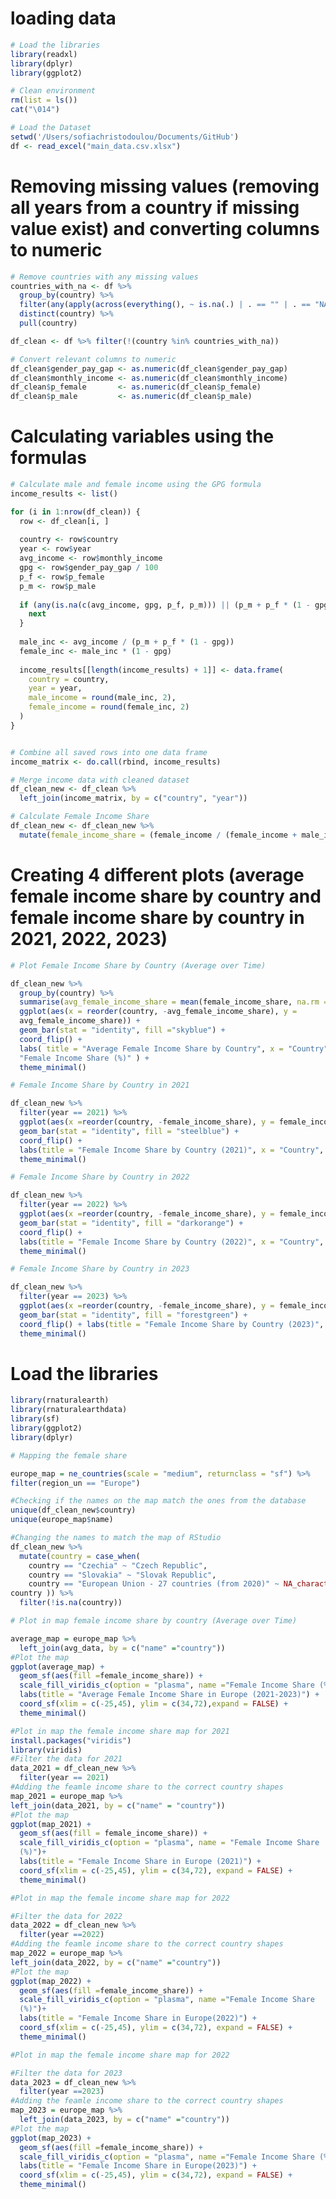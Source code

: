 

# loading data

```r
# Load the libraries
library(readxl)
library(dplyr)
library(ggplot2)

# Clean environment
rm(list = ls())
cat("\014") 

# Load the Dataset
setwd('/Users/sofiachristodoulou/Documents/GitHub')
df <- read_excel("main_data.csv.xlsx")
```

# Removing missing values (removing all years from a country if missing value exist) and converting columns to numeric

```r
# Remove countries with any missing values
countries_with_na <- df %>%
  group_by(country) %>%
  filter(any(apply(across(everything(), ~ is.na(.) | . == "" | . == "NA"), 1, any))) %>%
  distinct(country) %>%
  pull(country)

df_clean <- df %>% filter(!(country %in% countries_with_na))

# Convert relevant columns to numeric
df_clean$gender_pay_gap <- as.numeric(df_clean$gender_pay_gap)
df_clean$monthly_income <- as.numeric(df_clean$monthly_income)
df_clean$p_female       <- as.numeric(df_clean$p_female)
df_clean$p_male         <- as.numeric(df_clean$p_male)
```


# Calculating variables using the formulas
```r
# Calculate male and female income using the GPG formula
income_results <- list()

for (i in 1:nrow(df_clean)) {
  row <- df_clean[i, ]
  
  country <- row$country
  year <- row$year
  avg_income <- row$monthly_income
  gpg <- row$gender_pay_gap / 100
  p_f <- row$p_female
  p_m <- row$p_male
  
  if (any(is.na(c(avg_income, gpg, p_f, p_m))) || (p_m + p_f * (1 - gpg) == 0)) {
    next
  }
  
  male_inc <- avg_income / (p_m + p_f * (1 - gpg))
  female_inc <- male_inc * (1 - gpg)
  
  income_results[[length(income_results) + 1]] <- data.frame(
    country = country,
    year = year,
    male_income = round(male_inc, 2),
    female_income = round(female_inc, 2)
  )
}


# Combine all saved rows into one data frame
income_matrix <- do.call(rbind, income_results)

# Merge income data with cleaned dataset
df_clean_new <- df_clean %>%
  left_join(income_matrix, by = c("country", "year"))

# Calculate Female Income Share
df_clean_new <- df_clean_new %>%
  mutate(female_income_share = (female_income / (female_income + male_income)) * 100)

```

# Creating 4 different plots (average female income share by country and female income share by country in 2021, 2022, 2023)
```r
# Plot Female Income Share by Country (Average over Time)

df_clean_new %>% 
  group_by(country) %>%
  summarise(avg_female_income_share = mean(female_income_share, na.rm = TRUE))%>% 
  ggplot(aes(x = reorder(country, -avg_female_income_share), y =
  avg_female_income_share)) + 
  geom_bar(stat = "identity", fill ="skyblue") +
  coord_flip() + 
  labs( title = "Average Female Income Share by Country", x = "Country", y =
  "Female Income Share (%)" ) +
  theme_minimal()

# Female Income Share by Country in 2021

df_clean_new %>% 
  filter(year == 2021) %>% 
  ggplot(aes(x =reorder(country, -female_income_share), y = female_income_share)) +
  geom_bar(stat = "identity", fill = "steelblue") + 
  coord_flip() + 
  labs(title = "Female Income Share by Country (2021)", x = "Country", y = "Female Income Share (%)" ) + 
  theme_minimal()

# Female Income Share by Country in 2022

df_clean_new %>% 
  filter(year == 2022) %>% 
  ggplot(aes(x =reorder(country, -female_income_share), y = female_income_share)) +
  geom_bar(stat = "identity", fill = "darkorange") + 
  coord_flip() + 
  labs(title = "Female Income Share by Country (2022)", x = "Country", y ="Female Income Share (%)" ) + 
  theme_minimal()

# Female Income Share by Country in 2023

df_clean_new %>% 
  filter(year == 2023) %>% 
  ggplot(aes(x =reorder(country, -female_income_share), y = female_income_share)) +
  geom_bar(stat = "identity", fill = "forestgreen") + 
  coord_flip() + labs(title = "Female Income Share by Country (2023)", x = "Country", y = "Female Income Share (%)" ) + 
  theme_minimal()
```

# Load the libraries
```r
library(rnaturalearth) 
library(rnaturalearthdata) 
library(sf)
library(ggplot2) 
library(dplyr)

# Mapping the female share

europe_map = ne_countries(scale = "medium", returnclass = "sf") %>%
filter(region_un == "Europe")

#Checking if the names on the map match the ones from the database
unique(df_clean_new$country)
unique(europe_map$name)

#Changing the names to match the map of RStudio 
df_clean_new %>% 
  mutate(country = case_when( 
    country == "Czechia" ~ "Czech Republic", 
    country == "Slovakia" ~ "Slovak Republic", 
    country == "European Union - 27 countries (from 2020)" ~ NA_character_, TRUE ~
country )) %>%
  filter(!is.na(country))

# Plot in map female income share by country (Average over Time)

average_map = europe_map %>% 
  left_join(avg_data, by = c("name" ="country")) 
#Plot the map 
ggplot(average_map) + 
  geom_sf(aes(fill =female_income_share)) + 
  scale_fill_viridis_c(option = "plasma", name ="Female Income Share (%)")+ 
  labs(title = "Average Female Income Share in Europe (2021-2023)") + 
  coord_sf(xlim = c(-25,45), ylim = c(34,72),expand = FALSE) + 
  theme_minimal()

#Plot in map the female income share map for 2021
install.packages("viridis") 
library(viridis) 
#Filter the data for 2021
data_2021 = df_clean_new %>% 
  filter(year == 2021) 
#Adding the feamle income share to the correct country shapes 
map_2021 = europe_map %>%
left_join(data_2021, by = c("name" = "country")) 
#Plot the map
ggplot(map_2021) + 
  geom_sf(aes(fill = female_income_share)) +
  scale_fill_viridis_c(option = "plasma", name = "Female Income Share
  (%)")+ 
  labs(title = "Female Income Share in Europe (2021)") +
  coord_sf(xlim = c(-25,45), ylim = c(34,72), expand = FALSE) +
  theme_minimal()

#Plot in map the female income share map for 2022

#Filter the data for 2022 
data_2022 = df_clean_new %>% 
  filter(year ==2022) 
#Adding the feamle income share to the correct country shapes
map_2022 = europe_map %>% 
left_join(data_2022, by = c("name" ="country")) 
#Plot the map 
ggplot(map_2022) + 
  geom_sf(aes(fill =female_income_share)) +
  scale_fill_viridis_c(option = "plasma", name ="Female Income Share
  (%)")+ 
  labs(title = "Female Income Share in Europe(2022)") + 
  coord_sf(xlim = c(-25,45), ylim = c(34,72), expand = FALSE) +
  theme_minimal()

#Plot in map the female income share map for 2022

#Filter the data for 2023
data_2023 = df_clean_new %>% 
  filter(year ==2023) 
#Adding the feamle income share to the correct country shapes
map_2023 = europe_map %>% 
  left_join(data_2023, by = c("name" ="country")) 
#Plot the map 
ggplot(map_2023) + 
  geom_sf(aes(fill =female_income_share)) +
  scale_fill_viridis_c(option = "plasma", name ="Female Income Share (%)")+
  labs(title = "Female Income Share in Europe(2023)") +
  coord_sf(xlim = c(-25,45), ylim = c(34,72), expand = FALSE) +
  theme_minimal()
```
